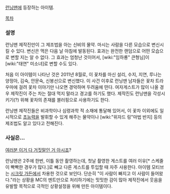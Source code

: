 [[런닝맨]]에 등장하는 아이템.

[[목차]]

=== 설명 ===
런닝맨 제작진만이 그 제조법을 아는 신비의 물약. 마시는 사람을 다른 모습으로 변신시킬 수 있다. 변신은 먹은 다음 날 아침에 발동된다. 효과는 완전한 랜덤으로 어떤 모습으로 변할 지는 알 수 없다. 그 효과는 엄청난 것이어서, [wiki:"임하룡" 큰형님]이 [wiki:"태연" 미소녀]로 변할 수도 있다. 

처음 이 아이템이 나타난 것은 2011년 8월로, 이 꽃차를 마신 설리, 수지, 지연, 루나는 양정아, 김숙, 안문숙, 신봉선으로 변신했다. 이 사건 이후로 런닝맨 남자들은 꽃차 트라우마에 걸려 꽃차 이야기만 나오면 경악하며 두려움에 떤다. 여자게스트가 많이 나올 경우 제작진이 주는 차는 절대 먹지 말라고 경고를 하기도 했다. 제작진도 런닝맨을 각성시키기(?) 위해 꽃차의 존재를 블러핑으로 사용하기도 한다.

런닝맨 제작진들은 비과학이나 심령과학 적 소재에 통달해 있어서, 이 꽃차 이외에도 일시적으로 [[초능력]]을 발휘할 수 있게 해주는 물약이나 [wiki:"위자드 링"마법 반지] 등의 제조법도 알고 있다고 전해진다.

=== 사실은... === 
[[여러분 이거 다 거짓말인 거 아시죠]]?

런닝맨은 2주에 한번, 이틀 동안 촬영하는데, 첫날 촬영한 게스트를 여러 이유[* 스케줄이 빡빡한 경우가 많다.]로 빼고 다른 게스트를 투입할 때 자주 사용한다. 아이템 모티브는 [[시크릿 가든(드라마)|시크릿 가든]]에서 차용한 것으로 보인다. 단순히 "이 사람이 빠지고 이 사람이 들어왔다."라는 상황을 MC의 멘트만으로 처리하기에는 밋밋한 감이 많아 제작진에서 웃음을 유발할 목적으로 극적인 상황설정을 위해 만든 아이템이다. 
